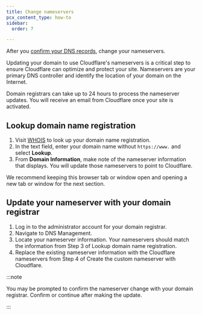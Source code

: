 ```yaml
---
title: Change nameservers
pcx_content_type: how-to
sidebar:
  order: 7

---
```


After you [confirm your DNS records](/automatic-platform-optimization/get-started/confirm-dns-records/), change your nameservers.

Updating your domain to use Cloudflare's nameservers is a critical step to ensure Cloudflare can optimize and protect your site. Nameservers are your primary DNS controller and identify the location of your domain on the Internet.

Domain registrars can take up to 24 hours to process the nameserver updates. You will receive an email from Cloudflare once your site is activated.

## Lookup domain name registration

1. Visit [WHOIS](https://lookup.icann.org/) to look up your domain name registration.
2. In the text field, enter your domain name without `https://www.` and select **Lookup**.
3. From **Domain Information**, make note of the nameserver information that displays. You will update those nameservers to point to Cloudflare.

We recommend keeping this browser tab or window open and opening a new tab or window for the next section.

## Update your nameserver with your domain registrar

1. Log in to the administrator account for your domain registrar.
2. Navigate to DNS Management.
3. Locate your nameserver information. Your nameservers should match the information from Step 3 of Lookup domain name registration.
4. Replace the existing nameserver information with the Cloudflare nameservers from Step 4 of Create the custom nameserver with Cloudflare.

:::note


You may be prompted to confirm the nameserver change with your domain registrar. Confirm or continue after making the update.


:::
